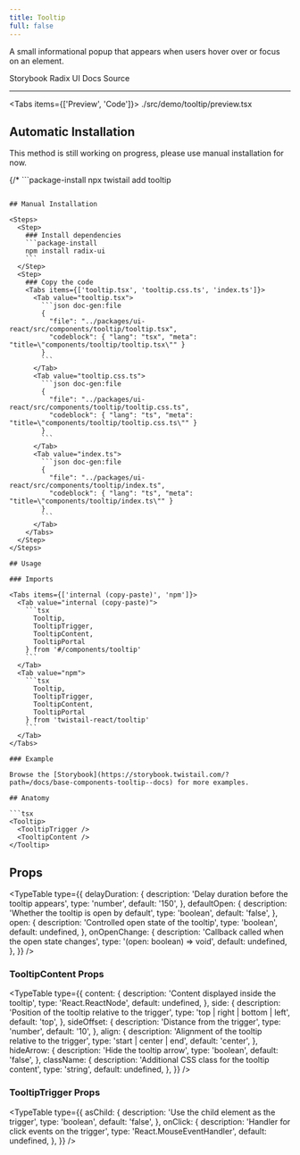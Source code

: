 ```yaml
---
title: Tooltip
full: false
---
```


A small informational popup that appears when users hover over or focus on an element.

<Badges>
  <BadgeLink href="https://storybook.twistail.com/?path=/docs/base-components-tooltip--docs" external>
    Storybook
  </BadgeLink>
  <BadgeLink href="https://www.radix-ui.com/primitives/docs/components/tooltip#api-reference" external>
    Radix UI Docs
  </BadgeLink>
  <BadgeLink href="https://github.com/riipandi/twistail/tree/main/packages/ui-react/src/components/tooltip" external>
    Source
  </BadgeLink>
</Badges>

---


<Tabs items={['Preview', 'Code']}>
  <Tab value="Preview" className="rounded-b-xl flex min-h-44 flex-wrap items-center justify-center gap-4 py-20 not-prose">
    <Demo />
  </Tab>
  <Tab value="Code">
    <include cwd lang="tsx">./src/demo/tooltip/preview.tsx</include>
  </Tab>
</Tabs>

## Automatic Installation

<Callout type='warn'>
  This method is still working on progress, please use manual installation for now.
</Callout>

{/* ```package-install
npx twistail add tooltip
``` */}

## Manual Installation

<Steps>
  <Step>
    ### Install dependencies
    ```package-install
    npm install radix-ui
    ```
  </Step>
  <Step>
    ### Copy the code
    <Tabs items={['tooltip.tsx', 'tooltip.css.ts', 'index.ts']}>
      <Tab value="tooltip.tsx">
        ```json doc-gen:file
        {
          "file": "../packages/ui-react/src/components/tooltip/tooltip.tsx",
          "codeblock": { "lang": "tsx", "meta": "title=\"components/tooltip/tooltip.tsx\"" }
        }
        ```
      </Tab>
      <Tab value="tooltip.css.ts">
        ```json doc-gen:file
        {
          "file": "../packages/ui-react/src/components/tooltip/tooltip.css.ts",
          "codeblock": { "lang": "ts", "meta": "title=\"components/tooltip/tooltip.css.ts\"" }
        }
        ```
      </Tab>
      <Tab value="index.ts">
        ```json doc-gen:file
        {
          "file": "../packages/ui-react/src/components/tooltip/index.ts",
          "codeblock": { "lang": "ts", "meta": "title=\"components/tooltip/index.ts\"" }
        }
        ```
      </Tab>
    </Tabs>
  </Step>
</Steps>

## Usage

### Imports

<Tabs items={['internal (copy-paste)', 'npm']}>
  <Tab value="internal (copy-paste)">
    ```tsx
      Tooltip,
      TooltipTrigger,
      TooltipContent,
      TooltipPortal
    } from '#/components/tooltip'
    ```
  </Tab>
  <Tab value="npm">
    ```tsx
      Tooltip,
      TooltipTrigger,
      TooltipContent,
      TooltipPortal
    } from 'twistail-react/tooltip'
    ```
  </Tab>
</Tabs>

### Example

Browse the [Storybook](https://storybook.twistail.com/?path=/docs/base-components-tooltip--docs) for more examples.

## Anatomy

```tsx
<Tooltip>
  <TooltipTrigger />
  <TooltipContent />
</Tooltip>
```

## Props

<TypeTable
  type={{
    delayDuration: {
      description: 'Delay duration before the tooltip appears',
      type: 'number',
      default: '150',
    },
    defaultOpen: {
      description: 'Whether the tooltip is open by default',
      type: 'boolean',
      default: 'false',
    },
    open: {
      description: 'Controlled open state of the tooltip',
      type: 'boolean',
      default: undefined,
    },
    onOpenChange: {
      description: 'Callback called when the open state changes',
      type: '(open: boolean) => void',
      default: undefined,
    },
  }}
/>

### TooltipContent Props

<TypeTable
  type={{
    content: {
      description: 'Content displayed inside the tooltip',
      type: 'React.ReactNode',
      default: undefined,
    },
    side: {
      description: 'Position of the tooltip relative to the trigger',
      type: 'top | right | bottom | left',
      default: 'top',
    },
    sideOffset: {
      description: 'Distance from the trigger',
      type: 'number',
      default: '10',
    },
    align: {
      description: 'Alignment of the tooltip relative to the trigger',
      type: 'start | center | end',
      default: 'center',
    },
    hideArrow: {
      description: 'Hide the tooltip arrow',
      type: 'boolean',
      default: 'false',
    },
    className: {
      description: 'Additional CSS class for the tooltip content',
      type: 'string',
      default: undefined,
    },
  }}
/>

### TooltipTrigger Props

<TypeTable
  type={{
    asChild: {
      description: 'Use the child element as the trigger',
      type: 'boolean',
      default: 'false',
    },
    onClick: {
      description: 'Handler for click events on the trigger',
      type: 'React.MouseEventHandler<HTMLButtonElement>',
      default: undefined,
    },
  }}
/>
